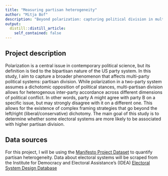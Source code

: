 ```yaml
---
title: "Measuring partisan heterogeneity"
author: "Mitja Bof"
description: "Beyond polarization: capturing political division in multi-party systems. Gov 50 Fall 2022 Final Project"
output:
  distill::distill_article:
    self_contained: false
---
```




## Project description

Polarization is a central issue in contemporary political science, but its definition is tied to the bipartisan nature of the US party system. In this study, I aim to capture a broader phenomenon that affects multi-party political systems: partisan division. While polarization in a two-party system assumes a dichotomic opposition of political stances, multi-partisan division allows for heterogenous inter-party accordance across different dimensions of political conflict. In other words, party A might agree with party B on a specific issue, but may strongly disagree with it on a different one. This allows for the existence of complex framing strategies that go beyond the left/right (liberal/conservative) dichotomy.
The main goal of this study is to determine whether some electoral systems are more likely to be associated with higher partisan division.

## Data sources

For this project, I will be using the [Manifesto Project Dataset](https://manifesto-project.wzb.eu/) to quantify partisan heterogeneity. Data about electoral systems will be scraped from the Institute for Democracy and Electoral Assistance's (IDEA) [Electoral System Design Database](https://www.idea.int/data-tools/data/electoral-system-design)
